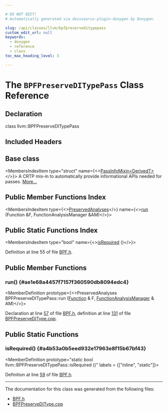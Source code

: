 ```yaml
---

# DO NOT EDIT!
# Automatically generated via docusaurus-plugin-doxygen by Doxygen.

slug: /api/classes/llvm/bpfpreserveditypepass
custom_edit_url: null
keywords:
  - doxygen
  - reference
  - class
toc_max_heading_level: 3

---
```





# The `BPFPreserveDITypePass` Class Reference

<DoxygenPage pluginConfig={pluginConfig}>



## Declaration

<CodeBlock>class llvm::BPFPreserveDITypePass</CodeBlock>

## Included Headers

<IncludesList>
<IncludesListItem
  filePath="Target/BPF/BPF.h"
  permalink="/docs/api/files/lib/lib/target/lib/target/bpf/bpf-h"
  isLocal="true" />
</IncludesList>

## Base class

<MembersIndex>

<MembersIndexItem
  type="struct"
  name={<><a href="/docs/api/structs/llvm/passinfomixin">PassInfoMixin&lt;DerivedT&gt;</a></>}>
A CRTP mix-in to automatically provide informational APIs needed for passes. <a href="/docs/api/structs/llvm/passinfomixin/#details">More...</a>
</MembersIndexItem>

</MembersIndex>

## Public Member Functions Index

<MembersIndex>

<MembersIndexItem
  type={<><a href="/docs/api/classes/llvm/preservedanalyses">PreservedAnalyses</a></>}
  name={<><a href="#ae1e68a4457f7157f360590db8094edc4">run</a> (Function &amp;F, FunctionAnalysisManager &amp;AM)</>}>
</MembersIndexItem>

</MembersIndex>

## Public Static Functions Index

<MembersIndex>

<MembersIndexItem
  type="bool"
  name={<><a href="#a4b53a0b5eed932e17963e8f15b67bf43">isRequired</a> ()</>}>
</MembersIndexItem>

</MembersIndex>


Definition at line 55 of file <a href="/docs/api/files/lib/lib/target/lib/target/bpf/bpf-h">BPF.h</a>.

<SectionDefinition>

## Public Member Functions

### run() {#ae1e68a4457f7157f360590db8094edc4}

<MemberDefinition
  prototype={<>PreservedAnalyses BPFPreserveDITypePass::run (<a href="/docs/api/classes/llvm/function">Function</a> &amp; F, <a href="/docs/api/namespaces/llvm/#adce09a5a0de0e3177eb00e932734af2f">FunctionAnalysisManager</a> &amp; AM)</>}>

Declaration at line <a href="/docs/api/files/lib/lib/target/lib/target/bpf/bpf-h/#l00057">57</a> of file <a href="/docs/api/files/lib/lib/target/lib/target/bpf/bpf-h">BPF.h</a>, definition at line <a href="/docs/api/files/lib/lib/target/lib/target/bpf/bpfpreserveditype-cpp/#l00131">131</a> of file <a href="/docs/api/files/lib/lib/target/lib/target/bpf/bpfpreserveditype-cpp">BPFPreserveDIType.cpp</a>.
</MemberDefinition>

</SectionDefinition>

<SectionDefinition>

## Public Static Functions

### isRequired() {#a4b53a0b5eed932e17963e8f15b67bf43}

<MemberDefinition
  prototype="static bool llvm::BPFPreserveDITypePass::isRequired ()"
  labels = {["inline", "static"]}>

Definition at line <a href="/docs/api/files/lib/lib/target/lib/target/bpf/bpf-h/#l00059">59</a> of file <a href="/docs/api/files/lib/lib/target/lib/target/bpf/bpf-h">BPF.h</a>.
</MemberDefinition>

</SectionDefinition>

<hr/>

The documentation for this class was generated from the following files:

<ul>
<li><a href="/docs/api/files/lib/lib/target/lib/target/bpf/bpf-h">BPF.h</a></li>
<li><a href="/docs/api/files/lib/lib/target/lib/target/bpf/bpfpreserveditype-cpp">BPFPreserveDIType.cpp</a></li>
</ul>

</DoxygenPage>
